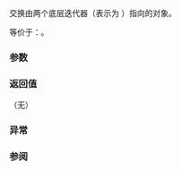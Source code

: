 {{title|iter_swap{{small|(ranges::join_view::''iterator'')}}}}
{{cpp/ranges/join_view/navbar}}

{{dcl begin}}
{{dcl|since=c++20|
friend constexpr void iter_swap( const /*iterator*/&amp; x, const /*iterator*/&amp; y )
    noexcept( /* 见下文 */ )
        requires std::indirectly_swappable&lt;InnerIter&gt;;
}}
{{dcl end}}

交换由两个底层迭代器（表示为 {{rlpi|/#数据成员|inner_}}）指向的对象。

等价于：{{c|ranges::iter_swap(x.inner_, y.inner_);}}。

{{cpp/hidden friend|{{tt|join_view::''iterator''&lt;Const&gt;}}}}

===参数===
{{par begin}}
{{par|x, y|iterators}}
{{par end}}

===返回值===
（无）

===异常===
{{noexcept|noexcept(ranges::iter_swap(x.inner_, y.inner_))}}

===参阅===
{{dsc begin}}
{{dsc inc|cpp/iterator/ranges/dsc iter swap}}
{{dsc inc|cpp/algorithm/dsc iter swap}}
{{dsc end}}

{{langlinks|en|es|ja|ru}}